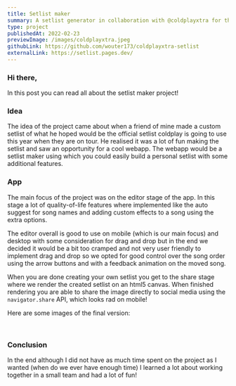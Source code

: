 ```yaml
---
title: Setlist maker
summary: A setlist generator in collaboration with @coldplayxtra for the MOTS tour.
type: project
publishedAt: 2022-02-23
previewImage: /images/coldplayxtra.jpeg
githubLink: https://github.com/wouter173/coldplayxtra-setlist
externalLink: https://setlist.pages.dev/
---
```


### Hi there,

In this post you can read all about the setlist maker project!

### Idea

The idea of the project came about when a friend of mine made a custom setlist of what he hoped would be the official setlist coldplay is going to use this year when they are on tour. He realised it was a lot of fun making the setlist and saw an opportunity for a cool webapp. The webapp would be a setlist maker using which you could easily build a personal setlist with some additional features.

### App

The main focus of the project was on the editor stage of the app. In this stage a lot of quality-of-life features where implemented like the auto suggest for song names and adding custom effects to a song using the extra options.

The editor overall is good to use on mobile (which is our main focus) and desktop with some consideration for drag and drop but in the end we decided it would be a bit too cramped and not very user friendly to implement drag and drop so we opted for good control over the song order using the arrow buttons and with a feedback animation on the moved song.

When you are done creating your own setlist you get to the share stage where we render the created setlist on an html5 canvas. When finished rendering you are able to share the image directly to social media using the `navigator.share` API, which looks rad on mobile!

Here are some images of the final version:

<Image src="/images/setlist-full.png" alt="" bg="#19111d" width={697} height={1163} />
<Image src="/images/setlist-result.png" alt="" bg="#1a191c" width={697} height={872} />

### Conclusion

In the end although I did not have as much time spent on the project as I wanted (when do we ever have enough time) I learned a lot about working together in a small team and had a lot of fun!
